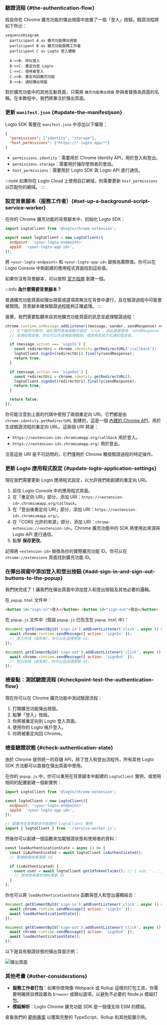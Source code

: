 
### 驗證流程 \{#the-authentication-flow}

假設你在 Chrome 擴充功能的彈出視窗中放置了一個「登入」按鈕，驗證流程將如下所示：

```mermaid
sequenceDiagram
  participant A as 擴充功能彈出視窗
  participant B as 擴充功能服務工作者
  participant C as Logto 登入體驗

  A->>B: 呼叫登入
  B->>C: 重定向至 Logto
  C->>C: 使用者登入
  C->>B: 重定向回擴充功能
  B->>A: 通知彈出視窗
```

對於擴充功能中的其他互動頁面，只需將 `擴充功能彈出視窗` 參與者替換為頁面的名稱。在本教程中，我們將專注於彈出頁面。

<RegardingRedirectBasedSignIn />

### 更新 `manifest.json` \{#update-the-manifestjson}

Logto SDK 需要在 `manifest.json` 中添加以下權限：

```json title="manifest.json"
{
  "permissions": ["identity", "storage"],
  "host_permissions": ["https://*.logto.app/*"]
}
```

- `permissions.identity`：需要用於 Chrome Identity API，用於登入和登出。
- `permissions.storage`：需要用於儲存使用者的會話。
- `host_permissions`：需要用於 Logto SDK 與 Logto API 進行通信。

:::note
如果你在 Logto Cloud 上使用自訂網域，則需要更新 `host_permissions` 以匹配你的網域。
:::

### 設定背景腳本（服務工作者）\{#set-up-a-background-script-service-worker}

在你的 Chrome 擴充功能的背景腳本中，初始化 Logto SDK：

```js title="service-worker.js"
import LogtoClient from '@logto/chrome-extension';

export const logtoClient = new LogtoClient({
  endpoint: '<your-logto-endpoint>'
  appId: '<your-logto-app-id>',
});
```

將 `<your-logto-endpoint>` 和 `<your-logto-app-id>` 替換為實際值。你可以在 Logto Console 中剛創建的應用程式頁面找到這些值。

如果你沒有背景腳本，可以按照 [官方指南](https://developer.chrome.com/docs/extensions/develop/concepts/service-workers/basics) 創建一個。

:::info
**為什麼需要背景腳本？**

普通擴充功能頁面如彈出視窗或選項頁無法在背景中運行，且在驗證過程中可能會被關閉。背景腳本確保驗證過程能夠正確處理。
:::

接著，我們需要監聽來自其他擴充功能頁面的訊息並處理驗證過程：

```js title="service-worker.js"
chrome.runtime.onMessage.addListener((message, sender, sendResponse) => {
  // 在下面的代碼中，由於我們為每個動作返回 `true`，因此需要調用 `sendResponse`
  // 來通知發送者。你也可以在這裡處理錯誤，或使用其他方式通知發送者。

  if (message.action === 'signIn') {
    const redirectUri = chrome.identity.getRedirectURL('/callback');
    logtoClient.signIn(redirectUri).finally(sendResponse);
    return true;
  }

  if (message.action === 'signOut') {
    const redirectUri = chrome.identity.getRedirectURL();
    logtoClient.signOut(redirectUri).finally(sendResponse);
    return true;
  }

  return false;
});
```

你可能注意到上面的代碼中使用了兩個重定向 URI。它們都是由 `chrome.identity.getRedirectURL` 創建的，這是一個 [內建的 Chrome API](https://developer.chrome.com/docs/extensions/reference/api/identity#method-getRedirectURL)，用於生成驗證流程的重定向 URL。這兩個 URI 將是：

- `https://<extension-id>.chromiumapp.org/callback` 用於登入。
- `https://<extension-id>.chromiumapp.org/` 用於登出。

注意這些 URI 是不可訪問的，它們僅用於 Chrome 觸發驗證過程的特定操作。

### 更新 Logto 應用程式設定 \{#update-logto-application-settings}

現在我們需要更新 Logto 應用程式設定，以允許我們剛創建的重定向 URI。

1. 前往 Logto Console 中的應用程式頁面。
2. 在「重定向 URI」部分，添加 URI：`https://<extension-id>.chromiumapp.org/callback`。
3. 在「登出後重定向 URI」部分，添加 URI：`https://<extension-id>.chromiumapp.org/`。
4. 在「CORS 允許的來源」部分，添加 URI：`chrome-extension://<extension-id>`。Chrome 擴充功能中的 SDK 將使用此來源與 Logto API 進行通信。
5. 點擊 **保存更改**。

記得將 `<extension-id>` 替換為你的實際擴充功能 ID。你可以在 `chrome://extensions` 頁面找到擴充功能 ID。

### 在彈出視窗中添加登入和登出按鈕 \{#add-sign-in-and-sign-out-buttons-to-the-popup}

我們快完成了！讓我們在彈出頁面中添加登入和登出按鈕及其他必要的邏輯。

在 `popup.html` 文件中：

```html title="popup.html"
<button id="sign-in">登入</button> <button id="sign-out">登出</button>
```

在 `popup.js` 文件中（假設 `popup.js` 已包含在 `popup.html` 中）：

```js title="popup.js"
document.getElementById('sign-in').addEventListener('click', async () => {
  await chrome.runtime.sendMessage({ action: 'signIn' });
  // 登入完成（或失敗），你可以在這裡更新 UI。
});

document.getElementById('sign-out').addEventListener('click', async () => {
  await chrome.runtime.sendMessage({ action: 'signOut' });
  // 登出完成（或失敗），你可以在這裡更新 UI。
});
```

### 檢查點：測試驗證流程 \{#checkpoint-test-the-authentication-flow}

現在你可以在 Chrome 擴充功能中測試驗證流程：

1. 打開擴充功能彈出視窗。
2. 點擊「登入」按鈕。
3. 你將被重定向到 Logto 登入頁面。
4. 使用你的 Logto 帳戶登入。
5. 你將被重定向回 Chrome。

### 檢查驗證狀態 \{#check-authentication-state}

由於 Chrome 提供統一的存儲 API，除了登入和登出流程外，所有其他 Logto SDK 方法都可以直接在彈出頁面中使用。

在你的 `popup.js` 中，你可以重用在背景腳本中創建的 `LogtoClient` 實例，或使用相同的配置創建一個新實例：

```js title="popup.js"
import LogtoClient from '@logto/chrome-extension';

const logtoClient = new LogtoClient({
  endpoint: '<your-logto-endpoint>'
  appId: '<your-logto-app-id>',
});

// 或重用在背景腳本中創建的 logtoClient 實例
import { logtoClient } from './service-worker.js';
```

然後你可以創建一個函數來加載驗證狀態和使用者的資料：

```js title="popup.js"
const loadAuthenticationState = async () => {
  const isAuthenticated = await logtoClient.isAuthenticated();
  // 根據驗證狀態更新 UI

  if (isAuthenticated) {
    const user = await logtoClient.getIdTokenClaims(); // { sub: '...', email: '...', ... }
    // 使用使用者的資料更新 UI
  }
};
```

你也可以將 `loadAuthenticationState` 函數與登入和登出邏輯結合：

```js title="popup.js"
document.getElementById('sign-in').addEventListener('click', async () => {
  await chrome.runtime.sendMessage({ action: 'signIn' });
  await loadAuthenticationState();
});

document.getElementById('sign-out').addEventListener('click', async () => {
  await chrome.runtime.sendMessage({ action: 'signOut' });
  await loadAuthenticationState();
});
```

以下是具有驗證狀態的彈出頁面示例：

<img src="/img/assets/extension-popup.webp" alt="彈出頁面" />

### 其他考量 \{#other-considerations}

- **服務工作者打包**：如果你使用像 Webpack 或 Rollup 這樣的打包工具，你需要明確將目標設置為 `browser` 或類似選項，以避免不必要的 Node.js 模組打包。
- **模組解析**：Logto Chrome 擴充功能 SDK 是一個僅支持 ESM 的模組。

查看我們的 [範例專案](https://github.com/logto-io/js/tree/HEAD/packages/chrome-extension-sample) 以獲取完整的 TypeScript、Rollup 和其他配置示例。
